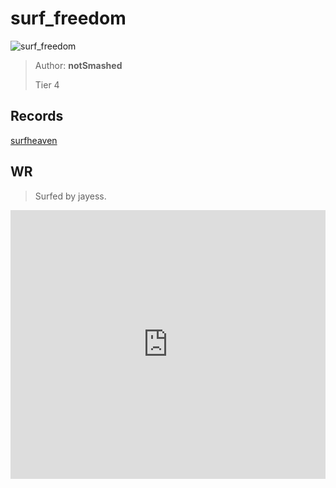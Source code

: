 
# surf_freedom

![surf_freedom](https://raw.githubusercontent.com/Sayt123/SurfMapPics/Maps-and-bonuses/csgo/surf_freedom.jpg)

> Author: **notSmashed**
>
> Tier 4

## Records

[surfheaven](https://surfheaven.eu/map/surf_freedom)

## WR

> Surfed by jayess.

<iframe
width="100%"
height="430"
src="https://www.youtube.com/embed/LToLh-yb0l0"
frameborder="0"
allow="accelerometer; autoplay; clipboard-write; encrypted-media; gyroscope; picture-in-picture"
allowFullScreen
/>

```md

[Surf Timer] - jayess finished in 01:26:99 (WR -00:01:81). Improving by 00:03:13
[Surf Timer] - jayess beat the map record! Rank: 1/419


```
                